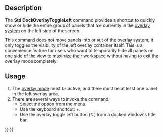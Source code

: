 <languages/>
<translate>

{{Docnav
|[[Std_DockOverlayMouseTransparent|Std DockOverlayMouseTransparent]]
|[[Std_DockOverlayToggleRight|Std DockOverlayToggleRight]]
|[[Std_View_Menu|Std View Menu]]
|IconL=
|IconR=Std_DockOverlayToggleRight.svg
|IconC=Freecad.svg
}}

{{GuiCommand
|Name=Std DockOverlayToggleLeft
|MenuLocation=View → Dock panel overlay → Toggle left
|Workbenches=All
|Shortcut={{KEY|Ctrl}}+{{KEY|Left}}
|Version=1.0
|SeeAlso=[[Std_DockOverlayToggleRight]], [[Std_DockOverlayToggleTop]], [[Std_DockOverlayToggleBottom]], [[Std_DockOverlayAll]]
}}

==Description==

The '''Std DockOverlayToggleLeft''' command provides a shortcut to quickly show or hide the entire group of panels that are currently in the [[Std_DockOverlayAll|overlay system]] on the left side of the screen.

This command does not move panels into or out of the overlay system; it only toggles the visibility of the left overlay container itself. This is a convenience feature for users who want to temporarily hide all panels on one side of the view to maximize their workspace without having to exit the overlay mode completely.

==Usage==

# The [[Std_DockOverlayAll|overlay mode]] must be active, and there must be at least one panel in the left overlay area.
# There are several ways to invoke the command:
#* Select the {{MenuCommand|View → Dock panel overlay → Toggle left}} option from the menu.
#* Use the keyboard shortcut: {{KEY|Ctrl}}+{{KEY|Left}}.
#* Use the overlay toggle left button ([[File:Std DockOverlayToggleLeft.svg|12x12px]]) from a docked window's title bar.

{{Docnav
|[[Std_DockOverlayMouseTransparent|Std DockOverlayMouseTransparent]]
|[[Std_DockOverlayToggleRight|Std DockOverlayToggleRight]]
|[[Std_View_Menu|Std View Menu]]
|IconL=
|IconR=Std_DockOverlayToggleRight.svg
|IconC=Freecad.svg
}}

</translate>
{{Std_Base_navi{{#translation:}}}}
{{Userdocnavi{{#translation:}}}}